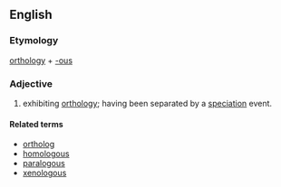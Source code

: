 ==English==

===Etymology===

[[orthology]] + [[-ous]]

===Adjective===
{{en-adj|-}}

# {{context|genetics|of genes or sequences|lang=en}} exhibiting [[orthology]]; having been separated by a [[speciation]] event.

====Related terms====
*[[ortholog]]
*[[homologous]]
*[[paralogous]]
*[[xenologous]]